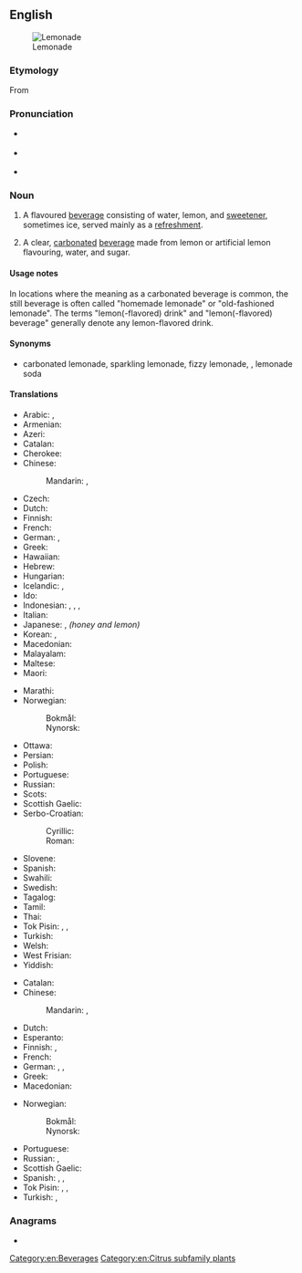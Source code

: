 ==English==
{{wikipedia}}
[[File:SimplyLemonade-ChrisMetcalf.jpg|thumb|Lemonade]]

===Etymology===
From {{etyl|fr|en}} {{m|fr|limonade}}

===Pronunciation===
* {{a|RP}} {{IPA|/ˌlɛmənˈeɪd/|lang=en}}
* {{a|GA}} {{IPA|/ˈlɛmənˌeɪd/|lang=en}}
* {{rhymes|eɪd|lang=en}}

===Noun===
{{en-noun|~}}

# {{lb|en|US|Canada}} A flavoured [[beverage]] consisting of water, lemon, and [[sweetener]], sometimes ice, served mainly as a [[refreshment]].
# {{lb|en|UK|AU|NZ}} A clear, [[carbonated]] [[beverage]] made from lemon or artificial lemon flavouring, water, and sugar.

====Usage notes====
In locations where the meaning as a carbonated beverage is common, the still beverage is often called "homemade lemonade" or "old-fashioned lemonade". The terms "lemon(-flavored) drink" and "lemon(-flavored) beverage" generally denote any lemon-flavored drink.

====Synonyms====
* {{sense|carbonated drink}} <!--where SOP terms are the most common synonyms, like them but unlinked-->carbonated lemonade, sparkling lemonade, fizzy lemonade, {{l|en|lemon soda}}, lemonade soda

====Translations====
{{trans-top|still beverage}}
* Arabic: {{t|ar|عَصِير اللَّيْمُون}}, {{t|ar|شَرَاب اللَّيْمُون}}
* Armenian: {{t+|hy|լիմոնադ}}
* Azeri: {{t|az|limonad}}
* Catalan: {{t|ca|llimonada|f}}
* Cherokee: {{t|chr|ᎴᎹᏁᏗ|sc=Cher}}
* Chinese:
*: Mandarin: {{t+|cmn|檸檬水|sc=Hani}}, {{t+|cmn|柠檬水|tr=níngméngshuǐ|sc=Hani}}
* Czech: {{t+|cs|limonáda|f}}
* Dutch: {{t+|nl|kwast|m}}
* Finnish: {{t+|fi|sitruunamehu}}
* French: {{t+|fr|citronnade|f}}
* German: {{t+|de|Limonade|f}}, {{t+|de|Zitrone|f}}
* Greek: {{t+|el|λεμονάδα|f}}
* Hawaiian: {{t|haw|wai lemi}}
* Hebrew: {{t|he|לימונדה}}
* Hungarian: {{t+|hu|limonádé}}
* Icelandic: {{t|is|límonaði|n}}, {{t|is|sítrónudrykkur|m}}
* Ido: {{t+|io|limonado}}
* Indonesian: {{t+|id|limun}}, {{t|id|sari limau}}, {{t+|id|sitrun}},
* Italian: {{t+|it|limonata|f}}
* Japanese: {{t|ja|レモネード|tr=remonēdo|sc=Jpan}}, {{t|ja|はちみつレモン|tr=hachimitsu remon}} ''(honey and lemon)''
* Korean: {{t+|ko|레모네이드|sc=Kore}}, {{t|ko|레몬에이드}}
* Macedonian: {{t|mk|лимонада|f|tr=limonáda}}
* Malayalam: {{t|ml|നാരങ്ങാവെള്ളം|sc=Mlym}}
* Maltese: {{t|mt|luminata|f}}
* Maori: {{t|mi|wai rēmana}}
{{trans-mid}}
* Marathi: {{t|mr|लिंबू सरबत|tr=limbū sarbat|sc=Deva}}
* Norwegian:
*: Bokmål: {{t|nb|limonade|m}}
*: Nynorsk: {{t|nn|limonade|m}}
* Ottawa: {{t|otw|bookdehminaaboo}}
* Persian: {{t+|fa|لیموناد|tr=limunâd|sc=fa-Arab}}
* Polish: {{t+|pl|lemoniada|f}}
* Portuguese: {{t+|pt|limonada|f}}
* Russian: {{t+|ru|лимона́д|m}}
* Scots: {{t|sco|skoosh}}
* Scottish Gaelic: {{t|gd|deoch-liomaid|f}}
* Serbo-Croatian:
*: Cyrillic: {{t|sh|лимуна́да|f}}
*: Roman: {{t+|sh|limunáda|f}}
* Slovene: {{t+|sl|limonada|f}}
* Spanish: {{t|es|limonada|f}}
* Swahili: {{t|sw|maji ya limau}}
* Swedish: {{t+|sv|lemonad}}
* Tagalog: {{t|tl|limonada}}
* Tamil: {{t|ta|எலுமிச்சைச்சாறு|sc=Taml}}
* Thai: {{t|th|น้ำมะนาว|tr=naammanaao}}
* Tok Pisin: {{t|tpi|moliwara}}, {{t|tpi|muliwara}}, {{t|tpi|loliwara}}
* Turkish: {{t+|tr|limonata}}
* Welsh: {{t+|cy|lemonêd}}
* West Frisian: {{t|fy|limonade}}
* Yiddish: {{t|yi|לימאָנאַד|m}}
{{trans-bottom}}

{{trans-top|carbonated beverage}}
* Catalan: {{t+|ca|gasosa|f}}
* Chinese:
*: Mandarin: {{t+|cmn|檸檬水|sc=Hani}}, {{t+|cmn|柠檬水|tr=níngméngshuǐ|sc=Hani}}
* Dutch: {{t+|nl|limonade|m}}
* Esperanto: {{t|eo|limonado}}
* Finnish: {{t+|fi|sitruunasooda}}, {{t+|fi|limonadi}}
* French: {{t+|fr|limonade|f}}
* German: {{t+|de|Brause|f}}, {{t+|de|Limonade|f}}, {{t+|de|Limo|f}}
* Greek: {{t+|el|λεμονάδα|f}}
* Macedonian: {{t|mk|газоза|f|tr=gazóza}}
{{trans-mid}}
* Norwegian:
*: Bokmål: {{t|nb|sitronbrus|m}}
*: Nynorsk: {{t|nn|sitronbrus|m}}
* Portuguese: {{t|pt|soda limonada|f}}
* Russian: {{t+|ru|лимона́д|m}}, {{t+|ru|газиро́вка|f}}
* Scottish Gaelic: {{t|gd|deoch-liomaid|f}}
* Spanish: {{t|es|gaseosa de limón|f}}, {{t|es|limonada|f}}, {{t|es|soda limonada|f}}
* Tok Pisin: {{t|tpi|moliwara}}, {{t|tpi|muliwara}}, {{t|tpi|loliwara}}
* Turkish: {{t+|tr|gazoz}}, {{t|tr|limonlu gazoz}}
{{trans-bottom}}

===Anagrams===
* {{anagrams|en|melonade}}

[[Category:en:Beverages]]
[[Category:en:Citrus subfamily plants]]